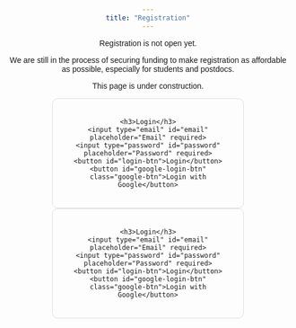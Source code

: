 ```yaml
---
title: "Registration"
---
```


Registration is not open yet.

We are still in the process of securing funding to make registration as affordable as possible, especially for students and postdocs.

::: {.callout-warning}
This page is under construction.
:::

<!-- Login Form -->
<div id="auth-container" class="container">
    <h3>Login</h3>
    <input type="email" id="email" placeholder="Email" required>
    <input type="password" id="password" placeholder="Password" required>
    <button id="login-btn">Login</button>
    <button id="google-login-btn" class="google-btn">Login with Google</button>
</div>

<script type="module">

  // Import the functions you need from the SDKs you need

  import { initializeApp } from "https://www.gstatic.com/firebasejs/11.4.0/firebase-app.js";

  import { getAnalytics,signInWithEmailAndPassword, signOut, onAuthStateChanged } from "https://www.gstatic.com/firebasejs/11.4.0/firebase-analytics.js";

  // TODO: Add SDKs for Firebase products that you want to use

  // https://firebase.google.com/docs/web/setup#available-libraries


  // Your web app's Firebase configuration

  // For Firebase JS SDK v7.20.0 and later, measurementId is optional

  const firebaseConfig = {

    apiKey: "AIzaSyCH3avPPXfXI49GTopvaFbeKrPtu8ufa2c",

    authDomain: "sbdm2025.firebaseapp.com",

    projectId: "sbdm2025",

    storageBucket: "sbdm2025.firebasestorage.app",

    messagingSenderId: "846447691095",

    appId: "1:846447691095:web:e41322d89f69949469ea12",

    measurementId: "G-G79REFBJ4H"

  };


  // Initialize Firebase

  const app = initializeApp(firebaseConfig);

  const analytics = getAnalytics(app);

  const auth = getAuth(app);

    // Login with Email/Password
    document.getElementById("login-btn").addEventListener("click", async () => {
        const email = document.getElementById("email").value;
        const password = document.getElementById("password").value;
        try {
            await signInWithEmailAndPassword(auth, email, password);
        } catch (error) {
            alert(error.message);
        }
    });


    // Logout
    document.getElementById("logout-btn").addEventListener("click", async () => {
        await signOut(auth);
    });

    // Listen for Auth State Changes
    onAuthStateChanged(auth, (user) => {
        if (user) {
            document.getElementById("auth-container").style.display = "none";
            document.getElementById("user-container").style.display = "block";
            document.getElementById("user-email").innerText = `Logged in as: ${user.email}`;
        } else {
            document.getElementById("auth-container").style.display = "block";
            document.getElementById("user-container").style.display = "none";
        }
    });
</script>

<style>
    body { font-family: Arial, sans-serif; text-align: center; padding: 20px; }
    .container { max-width: 300px; margin: auto; padding: 20px; border: 1px solid #ddd; border-radius: 10px; }
    input { width: 90%; padding: 10px; margin: 5px 0; }
    button { width: 100%; padding: 10px; margin: 5px 0; background: blue; color: white; border: none; cursor: pointer; }
    .google-btn { background: red; }
    .hidden { display: none; }
</style>

<!-- Login Form -->
<div id="auth-container" class="container">
    <h3>Login</h3>
    <input type="email" id="email" placeholder="Email" required>
    <input type="password" id="password" placeholder="Password" required>
    <button id="login-btn">Login</button>
    <button id="google-login-btn" class="google-btn">Login with Google</button>
</div>

<!-- User Info -->
<div id="user-container" class="container hidden">
    <h3>Welcome</h3>
    <p id="user-email"></p>
    <button id="logout-btn">Logout</button>
</div>